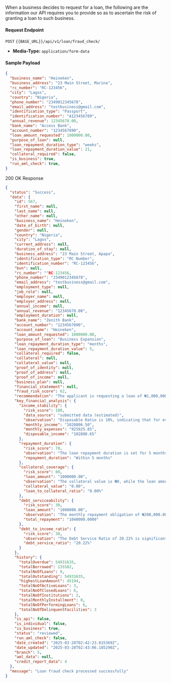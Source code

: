 When a business decides to request for a loan, the following are the information our API requires you to provide so as to ascertain the risk of granting a loan to such business.


#### Request Endpoint

`POST` `{{BASE_URL}}/api/v1/loan/fraud_check/`

- **Media-Type:** `application/form-data`

#### Sample Payload

```json
{
  "business_name": "Heineken",
  "business_address": "23 Main Street, Marina",
  "rc_number": "RC-123456",
  "city": "Lagos",
  "country": "Nigeria",
  "phone_number": "2349012345678",
  "email_address": "testbusiness@gmail.com",
  "identification_type": "Passport",
  "identification_number": "A123456789",
  "annual_revenue": 12345678.00,
  "bank_name": "Access Bank",
  "account_number": "1234567890",
  "loan_amount_requested": 1000000.00,
  "purpose_of_loan": null,
  "loan_repayment_duration_type": "weeks",
  "loan_repayment_duration_value": 21,
  "collateral_required": false,
  "is_business": true,
  "run_aml_check": true,
}
```

200 OK Response
```json
{
  "status": "Success",
  "data": {
    "id": 567,
    "first_name": null,
    "last_name": null,
    "other_name": null,
    "business_name": "Heineken",
    "date_of_birth": null,
    "gender": null,
    "country": "Nigeria",
    "city": "Lagos",
    "current_address": null,
    "duration_of_stay": null,
    "business_address": "23 Main Street, Apapa",
    "identification_type": "RC Number",
    "identification_number": "RC-123456",
    "bvn": null,
    "rc_number": ""RC-123456,
    "phone_number": "2349012345678",
    "email_address": "testbusiness@gmail.com",
    "employment_type": null,
    "job_role": null,
    "employer_name": null,
    "employer_address": null,
    "annual_income": null,
    "annual_revenue": "12345678.00",
    "employment_duration": null,
    "bank_name": "Zenith Bank",
    "account_number": "1234567890",
    "account_name": "Heineken",
    "loan_amount_requested": 1000000.00,
    "purpose_of_loan": "Business Expansion",
    "loan_repayment_duration_type": "months",
    "loan_repayment_duration_value": 5,
    "collateral_required": false,
    "collateral": null,
    "collateral_value": null,
    "proof_of_identity": null,
    "proof_of_address": null,
    "proof_of_income": null,
    "business_plan": null,
    "financial_statement": null,
    "fraud_risk_score": 62,
    "recommendation": "The applicant is requesting a loan of ₦1,000,000.00.   The applicant's total fraud risk score is 62, which needs to be evaluated against the lender's risk threshold to determine loan eligibility.",
    "key_financial_analysis": {
      "income_stability": {
        "risk_score": 100,
        "data_source": "submitted data (estimated)",
        "observation": "Disposable Ratio is 10%, indicating that for every ₦100 of income, ₦10 is available after covering monthly expenses.   With a Disposable Income of ₦102,880.65, there is a limited buffer for unexpected expenses or debt repayment, potentially indicating vulnerability to financial shocks.   The estimated nature of the data introduces uncertainty, making it difficult to precisely assess income stability.",
        "monthly_income": "1028806.50",
        "monthly_expenses": "925925.85",
        "disposable_income": "102880.65"
      },
      "repayment_duration": {
        "risk_score": 70,
        "observation": "The loan repayment duration is set for 5 months, aligning with the total number of months specified.",
        "repayment_duration": "Within 5 months"
      },
      "collateral_coverage": {
        "risk_score": 80,
        "loan_amount": "1000000.00",
        "observation": "The collateral value is ₦0, while the loan amount is ₦1,000,000.00, indicating the loan is entirely unsecured.",
        "collateral_value": "0.00",
        "loan_to_collateral_ratio": "0.00%"
      },
      "debt_serviceability": {
        "risk_score": 30,
        "loan_amount": "1000000.00",
        "observation": "The monthly repayment obligation of ₦208,000.00 constitutes approximately 20.22% of the applicant's monthly income.   This indicates a relatively manageable debt service burden, suggesting good debt serviceability.",
        "total_repayment": "1040000.0000"
      },
      "debt_to_income_ratio": {
        "risk_score": 30,
        "observation": "The Debt Service Ratio of 20.22% is significantly below the threshold of 40%, indicating a low debt burden relative to income. This suggests the applicant has substantial capacity to manage current debt obligations and potentially take on additional debt.",
        "debt_service_ratio": "20.22%"
      }
    },
    "history": {
      "totalOverdue": 54931635,
      "totalBorrowed": 135582,
      "totalNoOfLoans": 9,
      "totalOutstanding": 54931635,
      "highestLoanAmount": 45194,
      "totalNoOfActiveLoans": 3,
      "totalNoOfClosedLoans": 6,
      "totalNoOfInstitutions": 2,
      "totalMonthlyInstallment": 0,
      "totalNoOfPerformingLoans": 6,
      "totalNoOfDelinquentFacilities": 3
    },
    "is_api": false,
    "is_individual": false,
    "is_business": true,
    "status": "reviewed",
    "run_aml_check": false,
    "date_created": "2025-03-28T02:42:23.815369Z",
    "date_updated": "2025-03-28T02:43:06.185290Z",
    "branch": 5,
    "aml_data": null,
    "credit_report_data": 4
  },
  "message": "Loan fraud check processed successfully"
}
```

